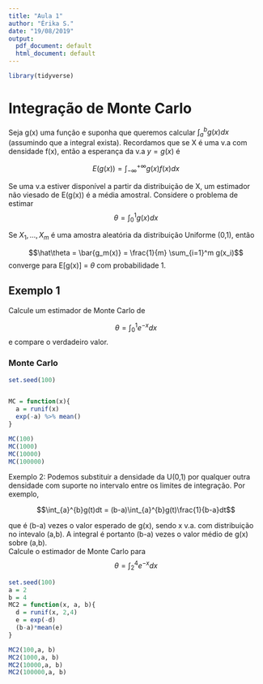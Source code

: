 ```yaml
---
title: "Aula 1"
author: "Érika S."
date: "19/08/2019"
output:
  pdf_document: default
  html_document: default
---
```



```r
library(tidyverse)
```

# Integração de Monte Carlo

Seja g(x) uma função e suponha que queremos calcular 
$\int_{a}^{b}g(x)dx$ (assumindo que a integral exista). Recordamos que se X é uma v.a com densidade f(x), então a esperança da v.a $y = g(x)$ é   

$$E(g(x)) = \int_{-\infty}^{+\infty}g(x)f(x)dx $$  

Se uma v.a estiver disponível a partir da distribuição de X, um estimador não viesado de E(g(x)) é a média amostral. Considere o problema de estimar  
$$\theta = \int_{0}^{1}g(x)dx $$

Se $X_1, ..., X_m$ é uma amostra aleatória da distribuição Uniforme (0,1), então  

$$\hat\theta = \bar{g_m(x)} = \frac{1}{m} \sum_{i=1}^m g(x_i)$$
converge para E[g(x)] = $\theta$ com probabilidade 1.  

## Exemplo 1 
Calcule um estimador de Monte Carlo de  

$$\theta = \int_{0}^{1}e^{-x} dx $$
e compare o verdadeiro valor.

### Monte Carlo
```r
set.seed(100)


MC = function(x){
  a = runif(x)
  exp(-a) %>% mean()
}

MC(100)
MC(1000)
MC(10000)
MC(100000)

```


Exemplo 2: 
Podemos substituir a densidade da U(0,1) por qualquer outra densidade com suporte no intervalo entre os limites de integração. Por exemplo, 

$$\int_{a}^{b}g(t)dt = (b-a)\int_{a}^{b}g(t)\frac{1}{b-a}dt$$  

que é (b-a) vezes o valor esperado de g(x), sendo x v.a. com distribuição no intevalo (a,b). A integral é portanto (b-a) vezes o valor médio de g(x) sobre (a,b).  
Calcule o estimador de Monte Carlo para
$$\theta = \int_{2}^{4}e^{-x} dx $$  

```r
set.seed(100)
a = 2
b = 4
MC2 = function(x, a, b){
  d = runif(x, 2,4)
  e = exp(-d)
  (b-a)*mean(e)
}

MC2(100,a, b)
MC2(1000,a, b)
MC2(10000,a, b)
MC2(100000,a, b)


```

